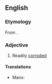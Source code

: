 ==English==

===Etymology===
From {{suffix|corrode|ible|lang=en}}.

===Adjective===
{{en-adj}}

# Readily [[corrode]]d

====Translations====
{{trans-top|readily corroded}}
* Manx: {{t|gv|yn-chraiughey}}
{{trans-mid}}
{{trans-bottom}}